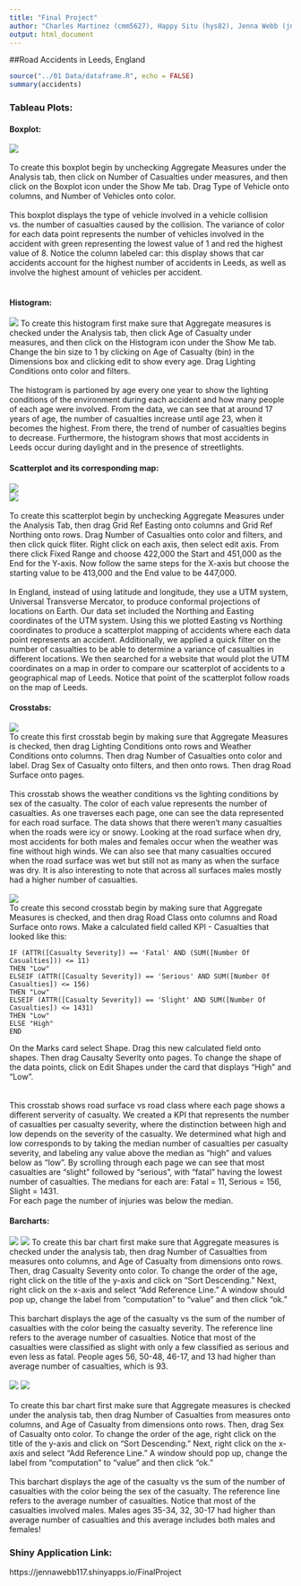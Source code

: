 ```yaml
---
title: "Final Project"
author: "Charles Martinez (cmm5627), Happy Situ (hys82), Jenna Webb (jnw653)"
output: html_document
---
```


##Road Accidents in Leeds, England  

``` r
source("../01 Data/dataframe.R", echo = FALSE)
summary(accidents)
```


<h3>Tableau Plots:</h3>  
<h4>Boxplot:</h4>  
![](../02 Tableau/boxplot.png)
<br>  
To create this boxplot begin by unchecking Aggregate Measures under the Analysis tab, then click on Number of Casualties under measures, and then click on the Boxplot icon under the Show Me tab. Drag Type of Vehicle onto columns, and Number of Vehicles onto color.
<br>  
This boxplot displays the type of vehicle involved in a vehicle collision vs. the number of casualties caused by the collision. The variance of color for each data point represents the number of vehicles involved in the accident with green representing the lowest value of 1 and red the highest value of 8. Notice the column labeled car: this display shows that car accidents account for the highest number of accidents in Leeds, as well as involve the highest amount of vehicles per accident.
<br>  
<h4>Histogram:</h4>  
![](../02 Tableau/histogram.png) 
To create this histogram first make sure that Aggregate measures is checked under the Analysis tab, then click Age of Casualty under measures, and then click on the Histogram icon under the Show Me tab. Change the bin size to 1 by clicking on Age of Casualty (bin) in the Dimensions box and clicking edit to show every age. Drag Lighting Conditions onto color and filters.
<br>  
The histogram is partioned by age every one year to show the lighting conditions of the environment during each accident and how many people of each age were involved. From the data, we can see that at around 17 years of age, the number of casualties increase until age 23, when it becomes the highest. From there, the trend of number of casualties begins to decrease. Furthermore, the histogram shows that most accidents in Leeds occur during daylight and in the presence of streetlights. 
<h4>Scatterplot and its corresponding map:</h4>  
![](../02 Tableau/scatterplot.png) 
<br>
![](../02 Tableau/map.png) 
<br>  
To create this scatterplot begin by unchecking Aggregate Measures under the Analysis Tab, then drag Grid Ref Easting onto columns and Grid Ref Northing onto rows. Drag Number of Casualties onto color and filters, and then click quick fliter. Right click on each axis, then select edit axis. From there click Fixed Range and choose 422,000 the Start and 451,000 as the End for the Y-axis. Now follow the same steps for the X-axis but choose the starting value to be 413,000 and the End value to be 447,000.
<br>  
In England, instead of using latitude and longitude, they use a UTM system, Universal Transverse Mercator, to produce conformal projections of locations on Earth. Our data set included the Northing and Easting coordinates of the UTM system. Using this we plotted Easting vs Northing coordinates to produce a scatterplot mapping of accidents where each data point represents an accident. Additionally, we applied a quick filter on the number of casualties to be able to determine a variance of casualties in different locations. We then searched for a website that would plot the UTM coordinates on a map in order to compare our scatterplot of accidents to a geographical map of Leeds. Notice that point of the scatterplot follow roads on the map of Leeds. 
<h4>Crosstabs:</h4>  
![](../02 Tableau/crosstab1.png)  
To create this first crosstab begin by making sure that Aggregate Measures is checked, then drag Lighting Conditions onto rows and Weather Conditions onto columns. Then drag Number of Casualties onto color and label. Drag Sex of Casualty onto filters, and then onto rows. Then drag Road Surface onto pages.
<br>    
This crosstab shows the weather conditions vs the lighting conditions by sex of the casualty. The color of each value represents the number of casualties. As one traverses each page, one can see the data represented for each road surface. The data shows that there weren't many casualties when the roads were icy or snowy. Looking at the road surface when dry, most accidents for both males and females occur when the weather was fine without high winds. We can also see that many casualties occured when the road surface was wet but still not as many as when the surface was dry. It is also interesting to note that across all surfaces males mostly had a higher number of casualties.
<br>  
![](../02 Tableau/crosstab2.png)   
To create this second crosstab begin by making sure that Aggregate Measures is checked, and then drag Road Class onto columns and Road Surface onto rows. Make a calculated field called KPI - Casualties that looked like this:
```
IF (ATTR([Casualty Severity]) == 'Fatal' AND (SUM([Number Of Casualties])) <= 11)
THEN "Low"
ELSEIF (ATTR([Casualty Severity]) == 'Serious' AND SUM([Number Of Casualties]) <= 156)
THEN "Low"
ELSEIF (ATTR([Casualty Severity]) == 'Slight' AND SUM([Number Of Casualties]) <= 1431)
THEN "Low"
ELSE "High"
END
```
On the Marks card select Shape. Drag this new calculated field onto shapes. Then drag Causalty Severity onto pages. To change the shape of the data points, click on Edit Shapes under the card that displays "High" and "Low".  
<br>   
This crosstab shows road surface vs road class where each page shows a different serverity of casualty. We created a KPI that represents the number of casualties per casualty severity, where the distinction between high and low depends on the severity of the casualty. We determined what high and low corresponds to by taking the median number of casualties per casualty severity, and labeling any value above the median as "high" and values below as "low". By scrolling through each page we can see that most casualties are "slight" followed by "serious", with "fatal" having the lowest number of casualties. The medians for each are: Fatal = 11, Serious = 156, Slight = 1431.  
For each page the number of injuries was below the median.
<br>
<h4>Barcharts:</h4>
![](../02 Tableau/barchart1-1.png)
![](../02 Tableau/barchart1-2.png)
To create this bar chart first make sure that Aggregate measures is checked under the analysis tab, then drag Number of Casualties from measures onto columns, and Age of Casualty from dimensions onto rows. Then, drag Casualty Severity onto color. To change the order of the age, right click on the title of the y-axis and click on “Sort Descending.” Next, right click on the x-axis and select “Add Reference Line.” A window should pop up, change the label from “computation” to “value” and then click “ok.”
<br>  
This barchart displays the age of the casualty vs the sum of the number of casualties with the color being the casualty severity. The reference line refers to the average number of casualties. Notice that most of the casualties were classified as slight with only a few classified as serious and even less as fatal. People ages 56, 50-48, 46-17, and 13 had higher than average number of casualties, which is 93.
<br>  
![](../02 Tableau/barchart2-1.png)
![](../02 Tableau/barchart2-2.png)
<br>  
To create this bar chart first make sure that Aggregate measures is checked under the analysis tab, then drag Number of Casualties from measures onto columns, and Age of Casualty from dimensions onto rows. Then, drag Sex of Casualty onto color. To change the order of the age, right click on the title of the y-axis and click on “Sort Descending.” Next, right click on the x-axis and select “Add Reference Line.” A window should pop up, change the label from “computation” to “value” and then click “ok.”
<br>  
This barchart displays the age of the casualty vs the sum of the number of casualties with the color being the sex of the casualty. The reference line refers to the average number of casualties. Notice that most of the casualties involved males. Males ages 35-34, 32, 30-17 had higher than average number of casualties and this average includes both males and females!

<h3>Shiny Application Link:</h3>
https://jennawebb117.shinyapps.io/FinalProject
